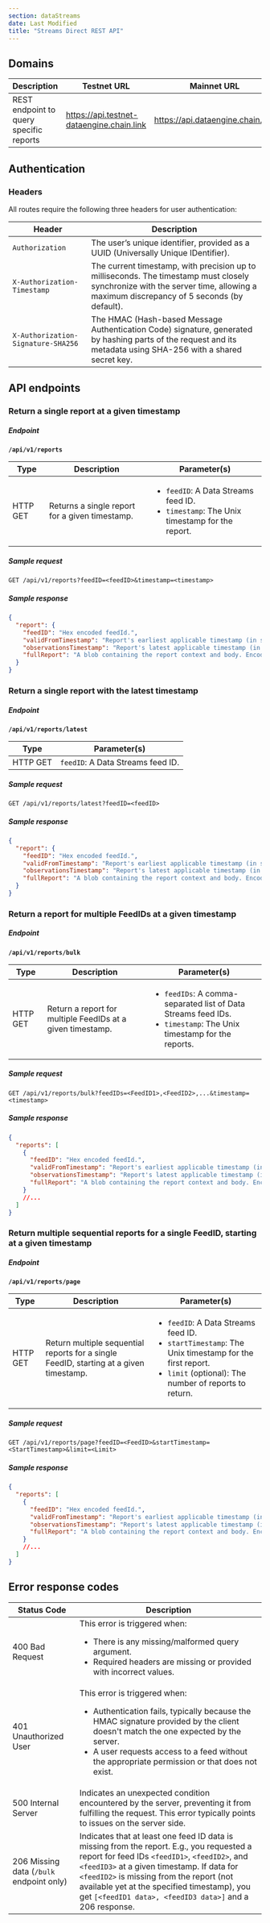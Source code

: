 ```yaml
---
section: dataStreams
date: Last Modified
title: "Streams Direct REST API"
---
```



<DataStreams section="dsNotes" />

## Domains

| Description                             | Testnet URL                               | Mainnet URL                       |
| --------------------------------------- | ----------------------------------------- | --------------------------------- |
| REST endpoint to query specific reports | https://api.testnet-dataengine.chain.link | https://api.dataengine.chain.link |

## Authentication

### Headers

All routes require the following three headers for user authentication:

| Header                             | Description                                                                                                                                                                      |
| ---------------------------------- | -------------------------------------------------------------------------------------------------------------------------------------------------------------------------------- |
| `Authorization`                    | The user’s unique identifier, provided as a UUID (Universally Unique IDentifier).                                                                                                |
| `X-Authorization-Timestamp`        | The current timestamp, with precision up to milliseconds. The timestamp must closely synchronize with the server time, allowing a maximum discrepancy of 5 seconds (by default). |
| `X-Authorization-Signature-SHA256` | The HMAC (Hash-based Message Authentication Code) signature, generated by hashing parts of the request and its metadata using SHA-256 with a shared secret key.                  |

## API endpoints

### Return a single report at a given timestamp

##### Endpoint

**`/api/v1/reports`**

| Type     | Description                                    | Parameter(s)                                                                                                |
| -------- | ---------------------------------------------- | ----------------------------------------------------------------------------------------------------------- |
| HTTP GET | Returns a single report for a given timestamp. | <ul><li>`feedID`: A Data Streams feed ID.</li><li>`timestamp`: The Unix timestamp for the report.</li></ul> |

##### Sample request

```http
GET /api/v1/reports?feedID=<feedID>&timestamp=<timestamp>
```

##### Sample response

```json
{
  "report": {
    "feedID": "Hex encoded feedId.",
    "validFromTimestamp": "Report's earliest applicable timestamp (in seconds).",
    "observationsTimestamp": "Report's latest applicable timestamp (in seconds).",
    "fullReport": "A blob containing the report context and body. Encode the fee token into the payload before passing it to the contract for verification."
  }
}
```

### Return a single report with the latest timestamp

##### Endpoint

**`/api/v1/reports/latest`**

| Type     | Parameter(s)                      |
| -------- | --------------------------------- |
| HTTP GET | `feedID`: A Data Streams feed ID. |

##### Sample request

```http
GET /api/v1/reports/latest?feedID=<feedID>
```

##### Sample response

```json
{
  "report": {
    "feedID": "Hex encoded feedId.",
    "validFromTimestamp": "Report's earliest applicable timestamp (in seconds).",
    "observationsTimestamp": "Report's latest applicable timestamp (in seconds).",
    "fullReport": "A blob containing the report context and body. Encode the fee token into the payload before passing it to the contract for verification."
  }
}
```

### Return a report for multiple FeedIDs at a given timestamp

##### Endpoint

**`/api/v1/reports/bulk`**

| Type     | Description                                                | Parameter(s)                                                                                                                           |
| -------- | ---------------------------------------------------------- | -------------------------------------------------------------------------------------------------------------------------------------- |
| HTTP GET | Return a report for multiple FeedIDs at a given timestamp. | <ul><li>`feedIDs`: A comma-separated list of Data Streams feed IDs.</li><li>`timestamp`: The Unix timestamp for the reports.</li></ul> |

##### Sample request

```http
GET /api/v1/reports/bulk?feedIDs=<FeedID1>,<FeedID2>,...&timestamp=<timestamp>
```

##### Sample response

```json
{
  "reports": [
    {
      "feedID": "Hex encoded feedId.",
      "validFromTimestamp": "Report's earliest applicable timestamp (in seconds).",
      "observationsTimestamp": "Report's latest applicable timestamp (in seconds).",
      "fullReport": "A blob containing the report context and body. Encode the fee token into the payload before passing it to the contract for verification."
    }
    //...
  ]
}
```

### Return multiple sequential reports for a single FeedID, starting at a given timestamp

##### Endpoint

**`/api/v1/reports/page`**

| Type     | Description                                                                            | Parameter(s)                                                                                                                                                                        |
| -------- | -------------------------------------------------------------------------------------- | ----------------------------------------------------------------------------------------------------------------------------------------------------------------------------------- |
| HTTP GET | Return multiple sequential reports for a single FeedID, starting at a given timestamp. | <ul><li>`feedID`: A Data Streams feed ID.</li><li>`startTimestamp`: The Unix timestamp for the first report.</li><li>`limit` (optional): The number of reports to return.</li></ul> |

##### Sample request

```http
GET /api/v1/reports/page?feedID=<FeedID>&startTimestamp=<StartTimestamp>&limit=<Limit>
```

##### Sample response

```json
{
  "reports": [
    {
      "feedID": "Hex encoded feedId.",
      "validFromTimestamp": "Report's earliest applicable timestamp (in seconds).",
      "observationsTimestamp": "Report's latest applicable timestamp (in seconds).",
      "fullReport": "A blob containing the report context and body. Encode the fee token into the payload before passing it to the contract for verification."
    }
    //...
  ]
}
```

## Error response codes

| Status Code                              | Description                                                                                                                                                                                                                                                                                                                                      |
| ---------------------------------------- | ------------------------------------------------------------------------------------------------------------------------------------------------------------------------------------------------------------------------------------------------------------------------------------------------------------------------------------------------ |
| 400 Bad Request                          | This error is triggered when: <ul><li>There is any missing/malformed query argument.</li><li>Required headers are missing or provided with incorrect values.</li></ul>                                                                                                                                                                           |
| 401 Unauthorized User                    | This error is triggered when: <ul><li>Authentication fails, typically because the HMAC signature provided by the client doesn't match the one expected by the server.</li><li>A user requests access to a feed without the appropriate permission or that does not exist.</li></ul>                                                              |
| 500 Internal Server                      | Indicates an unexpected condition encountered by the server, preventing it from fulfilling the request. This error typically points to issues on the server side.                                                                                                                                                                                |
| 206 Missing data (`/bulk` endpoint only) | Indicates that at least one feed ID data is missing from the report. E.g., you requested a report for feed IDs `<feedID1>`, `<feedID2>`, and `<feedID3>` at a given timestamp. If data for `<feedID2>` is missing from the report (not available yet at the specified timestamp), you get `[<feedID1 data>, <feedID3 data>]` and a 206 response. |
